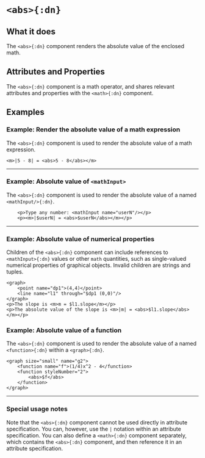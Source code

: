 
# `<abs>{:dn}`

## What it does
The `<abs>{:dn}` component renders the absolute value of the enclosed math.

## Attributes and Properties
The `<abs>{:dn}` component is a math operator, and shares relevant attributes and properties with the `<math>{:dn}` component.

## Examples
<a id="math-ex"></a>
### Example: Render the absolute value of a math expression

The `<abs>{:dn}` component is used to render the absolute value of a math expression.
```doenet-editor-horiz
<m>|5 - 8| = <abs>5 - 8</abs></m>
```


---

<a id="mathInput-ex"></a>
### Example: Absolute value of `<mathInput>`

The `<abs>{:dn}` component is used to render the absolute value of a named `<mathInput/>{:dn}`.
```doenet-editor-horiz
    <p>Type any number: <mathInput name="userN"/></p>
    <p><m>|$userN| = <abs>$userN</abs></m></p>
```


---

<a id="numProps-ex"></a>
### Example: Absolute value of numerical properties

Children of the `<abs>{:dn}` component can include references to `<mathInput>{:dn}` values or other `math` quantities, such as single-valued numerical properties of graphical objects. Invalid children are strings and tuples.
```doenet-editor-horiz
<graph>
    <point name="dp1">(4,4)</point>
    <line name="l1" through="$dp1 (0,0)"/>
</graph>
<p>The slope is <m>m = $l1.slope</m></p>
<p>The absolute value of the slope is <m>|m| = <abs>$l1.slope</abs></m></p>
```



<a id="function-ex"></a>
### Example: Absolute value of a function

The `<abs>{:dn}` component is used to render the absolute value of a named `<function>{:dn}` within a `<graph>{:dn}`.
```doenet-editor-horiz
<graph size="small" name="g2">
    <function name="f">(1/4)x^2 - 4</function>
    <function styleNumber="2">
        <abs>$f</abs>
    </function>
</graph>
```


---
### Special usage notes

Note that the `<abs>{:dn}` component cannot be used directly in attribute specification. You can, however, use the `|` notation within an attribute specification. 
You can also define a `<math>{:dn}` component separately, which contains the `<abs>{:dn}` component, and then reference it in an attribute specification.


